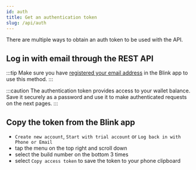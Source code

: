 ```yaml
---
id: auth
title: Get an authentication token
slug: /api/auth
---
```



There are multiple ways to obtain an auth token to be used with the API.

## Log in with email through the REST API

:::tip
Make sure you have [registered your email address](/api/start#set-up-the-email-login) in the Blink app to use this method.
:::

<AuthProvider>

  <LoginEmail />

</AuthProvider>

:::caution
The authentication token provides access to your wallet balance.
Save it securely as a password and use it to make authenticated requests on the next pages.
:::

## Copy the token from the Blink app

* `Create new account`, `Start with trial account` or `Log back in with Phone or Email`
* tap the menu on the top right and scroll down
* select the build number on the bottom 3 times
* select `Copy access token` to save the token to your phone clipboard
